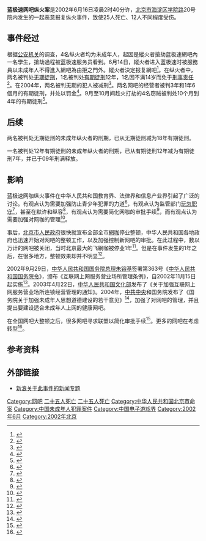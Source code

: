 {{noteTA
|G1=IT
|1=zh-cn:网吧;zh-tw:網咖;zh-hk:網吧;zh-mo:網吧; zh-sg:网吧;
}}
'''蓝极速网吧纵火案'''是2002年6月16日凌晨2时40分许，[[北京市|北京市]][[海淀区|海淀区]][[学院路_(北京)|学院路]]20号院内发生的一起恶意报复纵火事件，致使25人死亡、12人不同程度受伤。

==事件经过==
根据[[公安机关|公安机关]]的调查，4名纵火者均为未成年人，起因是縱火者搶劫蓝极速網吧內一名學生，搶劫過程被蓝极速服务员看到。6月14日，縱火者进入蓝极速时被服務員以未成年人不得進入網吧為由拒之門外。縱火者決定报复網吧<ref>{{cite news |title=破碎的家 |url=http://news.sina.com.cn/c/2006-05-11/16309833595.shtml?from=wap |publisher=三联生活周刊}}</ref>。在纵火者中，两名被判处[[无期徒刑|无期徒刑]]，1名被判处[[有期徒刑|有期徒刑]]12年，1名因不满14岁而免于[[刑事责任|刑事责任]]<ref>{{Cite web|title=“蓝极速网吧”放火案一审宣判|url=http://www.legaldaily.com.cn/gb/content/2002-08/31/content_42509.htm|accessdate=|author=|date=2002-08-31|format=|publisher=|language=|archiveurl=https://web.archive.org/web/20030721055839/http://www.legaldaily.com.cn/gb/content/2002-08/31/content_42509.htm|archivedate=2003-07-21|dead-url=yes}}</ref>。在2004年，两名被判无期的犯人被减刑<ref>{{cite web|title=蓝极速网吧纵火少年犯无期减到18年_新浪游戏_新浪网|url=http://games.sina.com.cn/newgames/2004/09/092850723.shtml|accessdate=|author=|date=2004-09-28|format=|work=sina.com.cn|publisher=|language=|archiveurl=https://web.archive.org/web/20040930232106/http://games.sina.com.cn/newgames/2004/09/092850723.shtml|archivedate=2004-09-30|dead-url=no}}</ref>。两名网吧的经营者被判3年和1年6個月的有期徒刑，并处以罚金<ref>{{cite web|title=蓝极速网吧非法经营者被惩处|url=http://www.people.com.cn/GB/kejiao/40/20030428/981472.html|accessdate=|author=|date=2003-04-28|format=|work=people.com.cn|publisher=|language=|archiveurl=https://web.archive.org/web/20030803132754/http://www.people.com.cn/GB/kejiao/40/20030428/981472.html|archivedate=2003-08-03|dead-url=no}}</ref>。9月至10月间趁火打劫的4名窃贼被判处10个月到4年的有期徒刑<ref>{{cite web|url=http://news.xinhuanet.com/it/2003-03/25/content_796876.htm|title=::趁火打劫“蓝极速”网吧者被判刑::|work=xinhuanet.com|deadurl=yes|archiveurl=https://web.archive.org/web/20050817044831/http://news.xinhuanet.com/it/2003-03/25/content_796876.htm|archivedate=2005-08-17|access-date=2006-01-27}}</ref>。

==后续==

两名被判处无期徒刑的未成年纵火者的刑期，已从无期徒刑减为18年有期徒刑。

一名被判处12年有期徒刑的未成年纵火者的刑期，已从有期徒刑12年减为有期徒刑7年，并已于09年刑满释放。

==影响==
蓝极速网咖纵火事件在中华人民共和国教育界、法律界和信息产业界引起了广泛的讨论。有观点认为需要加强防止青少年犯罪的力道<ref>{{cite web|title=《为了明天》警示社会：预防青少年违法犯罪(上)|url=http://www.jyb.com.cn/gb/jybzt/2002zt/fyjy/58.htm|accessdate=|author=熊静敏|date=|format=|work=jyb.com.cn|publisher=|language=|archiveurl=https://web.archive.org/web/20030626031904/http://www.jyb.com.cn/gb/jybzt/2002zt/fyjy/58.htm|archivedate=2003-06-26|dead-url=yes}}</ref>，有观点认为监管部门[[玩忽职守|玩忽职守]]<ref>{{Cite web|title=胡长清从小贩手里买了一本北京大学的学位证书 中国下令清查官员「假学历」|url=http://www.yfw.com.cn/shownews.asp?id=5316|accessdate=|author=|date=2002-06-09|format=|publisher=|language=|archiveurl=https://web.archive.org/web/20020718032330/http://www.yfw.com.cn/shownews.asp?id=5316|archivedate=2002-07-18|dead-url=yes}}</ref>，甚至在默许和纵容<ref>{{cite web|title=南方网：新华社文章指北京相关部门曾对“黑网吧”视而不见|url=http://www.southcn.com/news/china/zgkx/200206210497.htm|accessdate=|author=|date=2002-06-21|format=|work=southcn.com|publisher=|language=|archive-date=2016-03-05|archive-url=https://web.archive.org/web/20160305022911/http://www.southcn.com/news/china/zgkx/200206210497.htm|dead-url=no}}</ref>，有观点认为需要简化网咖的审批手续<ref>{{cite web|url=http://www.southcn.com/finance/caijingshiping/200207010091.htm|title=南方网：为什么90％网吧是“黑”的|work=southcn.com|access-date=2006-01-27|archive-date=2016-03-04|archive-url=https://web.archive.org/web/20160304194107/http://www.southcn.com/finance/caijingshiping/200207010091.htm|dead-url=no}}</ref>，而有观点认为需要加强对网咖的管理<ref>{{cite web|title=时空连线—火灾之后的中国网吧|url=http://www.cctv.com/oriental/sklx/jmnr/20020710/23.html|accessdate=|author=|date=|format=|work=cctv.com|publisher=|language=|archivedate=2019-03-06|archive-url=https://web.archive.org/web/20190306042606/http://www.cctv.com/oriental/sklx/jmnr/20020710/23.html|dead-url=no}}</ref>。

事后，[[北京市人民政府|北京市人民政府]]很快就宣布全部全市[[網咖|網咖]]停业整顿，中华人民共和国各地政府也迅速开始对网吧的整顿工作，以及加强控制新网吧的审批。在此过程中，数以万计的网吧被关闭，当时北京最大的飞網咖被停业1年<ref>{{Cite web|title=飞宇网吧：我们现在只能走一步看一步|url=http://www.chinabyte.com/20030319/1658039.shtml|accessdate=|author=王力欧|date=2003-03-19|format=|publisher=|language=|archiveurl=https://web.archive.org/web/20030805204101/http://www.chinabyte.com/20030319/1658039.shtml|archivedate=2003-08-05|dead-url=yes}}</ref>。但是在事件发生的1年之后，在很多地方，整顿效果却并不明显<ref>{{Cite web|title=蓝极速大火周年祭|url=http://news.chinabyte.com/60/1707560.shtml|accessdate=|author=金磊|date=2003-06-13|format=|publisher=|language=|dead-url=yes|access-date=2006-01-27|archive-url=https://web.archive.org/web/20051122224500/http://news.chinabyte.com/60/1707560.shtml|archive-date=2005-11-22}}</ref>。

2002年9月29日，[[中华人民共和国国务院总理|中华人民共和国国务院总理]][[朱镕基|朱镕基]]签署第363号《[[中华人民共和国国务院令|中华人民共和国国务院令]]》，颁布《互联网上网服务营业场所管理条例》，自2002年11月15日起实施<ref>{{cite web|title=文化部有关人士谈上网服务营业场所管理条例|url=http://www.southcn.com/news/china/china04/cnfg11/eljiedu/200211010810.htm|accessdate=|author=|date=2002-11-01|format=|work=southcn.com|publisher=|language=|archiveurl=https://web.archive.org/web/20030415072559/http://www.southcn.com/news/china/china04/cnfg11/eljiedu/200211010810.htm|archivedate=2003-04-15|dead-url=no}}</ref>。2003年4月22日，[[中华人民共和国文化部|中华人民共和国文化部]]发布了《关于加强互联网上网服务营业场所连锁经营管理的通知》。2004年，[[中共中央|中共中央]]和国务院发布了《国务院关于加强未成年人思想道德建设的若干意见》<ref>{{cite web|title=国务院关于加强未成年人思想道德建设的若干意见--教育--人民网|url=http://www.people.com.cn/GB/jiaoyu/1053/2405224.html|accessdate=|author=|date=2004-03-23|format=|work=people.com.cn|publisher=|language=|archiveurl=https://web.archive.org/web/20040416030523/http://www.people.com.cn/GB/jiaoyu/1053/2405224.html|archivedate=2004-04-16|dead-url=no}}</ref>，加强了对网吧的管理，并且提出要建设适合未成年人上网的健康网吧。

在全国网吧大整顿之后，很多网吧寻求联盟以简化审批手续<ref>{{cite web|title=文化部力推网吧连锁 加盟费成焦点|url=http://www.people.com.cn/GB/it/52/143/20030424/978990.html|accessdate=|author=|date=2003-04-24|format=|work=people.com.cn|publisher=|language=|archiveurl=https://web.archive.org/web/20160304072600/http://www.people.com.cn/GB/it/52/143/20030424/978990.html|archivedate=2016-03-04|dead-url=no}}</ref>。更多的网吧在考虑转型<ref>{{cite web|title=10个牌照+掘金千亿 网吧连锁作为行业开始受关注|url=http://it.sohu.com/77/05/article210780577.shtml|accessdate=|author=|date=2003-07-06|format=|work=sohu.com|publisher=|language=|dead-url=yes|access-date=2006-01-27|archive-url=https://web.archive.org/web/20031205052355/http://it.sohu.com/77/05/article210780577.shtml|archive-date=2003-12-05}}</ref>。

==参考资料==
{{reflist|25em}}

==外部链接==
*[http://news.sina.com.cn/z/wangba/index.shtml 新浪关于此事件的新闻专题] {{Wayback|url=http://news.sina.com.cn/z/wangba/index.shtml |date=20160304095008 }}

[[Category:网吧|Category:网吧]]
[[Category:2002年中国命案|二十五人死亡]]
[[Category:中华人民共和国纵火命案|二十五人死亡]]
[[Category:中华人民共和国北京市命案|Category:中华人民共和国北京市命案]]
[[Category:中国未成年人犯罪案件|Category:中国未成年人犯罪案件]]
[[Category:中国电子游戏界|Category:中国电子游戏界]]
[[Category:2002年6月|Category:2002年6月]]
[[Category:2002年北京|Category:2002年北京]]